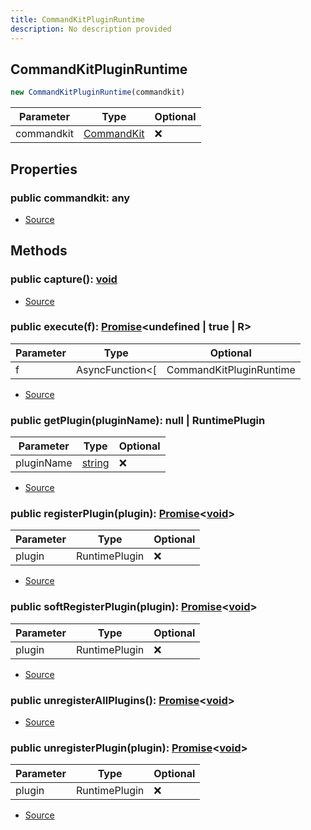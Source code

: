 ```yaml
---
title: CommandKitPluginRuntime
description: No description provided
---
```



## CommandKitPluginRuntime


```typescript
new CommandKitPluginRuntime(commandkit)
```
| Parameter | Type | Optional |
| ----------- | ----------- | ----------- |
| commandkit | [CommandKit](/docs/api-reference/classes/CommandKit) | ❌ |


## Properties
### public commandkit: any
- [Source](https://github.com/underctrl-io/commandkit/blob/e7997746676c2b18be64230c918cb998973d18b5/packages/commandkit/src/plugins/plugin-runtime/CommandKitPluginRuntime.ts#L15)

## Methods
### public capture(): [void](https://developer.mozilla.org/en-US/docs/Web/JavaScript/Reference/Global_Objects/undefined)
- [Source](https://github.com/underctrl-io/commandkit/blob/e7997746676c2b18be64230c918cb998973d18b5/packages/commandkit/src/plugins/plugin-runtime/CommandKitPluginRuntime.ts#L77)
### public execute(f): [Promise](https://developer.mozilla.org/en-US/docs/Web/JavaScript/Reference/Global_Objects/Promise)\<undefined | true | R>
| Parameter | Type | Optional |
| ----------- | ----------- | ----------- |
| f | AsyncFunction\<\[ | CommandKitPluginRuntime | RuntimePlugin | ] | undefined | R> | ❌ |


- [Source](https://github.com/underctrl-io/commandkit/blob/e7997746676c2b18be64230c918cb998973d18b5/packages/commandkit/src/plugins/plugin-runtime/CommandKitPluginRuntime.ts#L81)
### public getPlugin(pluginName): null | RuntimePlugin
| Parameter | Type | Optional |
| ----------- | ----------- | ----------- |
| pluginName | [string](https://developer.mozilla.org/en-US/docs/Web/JavaScript/Reference/Global_Objects/String) | ❌ |


- [Source](https://github.com/underctrl-io/commandkit/blob/e7997746676c2b18be64230c918cb998973d18b5/packages/commandkit/src/plugins/plugin-runtime/CommandKitPluginRuntime.ts#L17)
### public registerPlugin(plugin): [Promise](https://developer.mozilla.org/en-US/docs/Web/JavaScript/Reference/Global_Objects/Promise)\<[void](https://developer.mozilla.org/en-US/docs/Web/JavaScript/Reference/Global_Objects/undefined)>
| Parameter | Type | Optional |
| ----------- | ----------- | ----------- |
| plugin | RuntimePlugin | ❌ |


- [Source](https://github.com/underctrl-io/commandkit/blob/e7997746676c2b18be64230c918cb998973d18b5/packages/commandkit/src/plugins/plugin-runtime/CommandKitPluginRuntime.ts#L36)
### public softRegisterPlugin(plugin): [Promise](https://developer.mozilla.org/en-US/docs/Web/JavaScript/Reference/Global_Objects/Promise)\<[void](https://developer.mozilla.org/en-US/docs/Web/JavaScript/Reference/Global_Objects/undefined)>
| Parameter | Type | Optional |
| ----------- | ----------- | ----------- |
| plugin | RuntimePlugin | ❌ |


- [Source](https://github.com/underctrl-io/commandkit/blob/e7997746676c2b18be64230c918cb998973d18b5/packages/commandkit/src/plugins/plugin-runtime/CommandKitPluginRuntime.ts#L21)
### public unregisterAllPlugins(): [Promise](https://developer.mozilla.org/en-US/docs/Web/JavaScript/Reference/Global_Objects/Promise)\<[void](https://developer.mozilla.org/en-US/docs/Web/JavaScript/Reference/Global_Objects/undefined)>
- [Source](https://github.com/underctrl-io/commandkit/blob/e7997746676c2b18be64230c918cb998973d18b5/packages/commandkit/src/plugins/plugin-runtime/CommandKitPluginRuntime.ts#L71)
### public unregisterPlugin(plugin): [Promise](https://developer.mozilla.org/en-US/docs/Web/JavaScript/Reference/Global_Objects/Promise)\<[void](https://developer.mozilla.org/en-US/docs/Web/JavaScript/Reference/Global_Objects/undefined)>
| Parameter | Type | Optional |
| ----------- | ----------- | ----------- |
| plugin | RuntimePlugin | ❌ |


- [Source](https://github.com/underctrl-io/commandkit/blob/e7997746676c2b18be64230c918cb998973d18b5/packages/commandkit/src/plugins/plugin-runtime/CommandKitPluginRuntime.ts#L53)